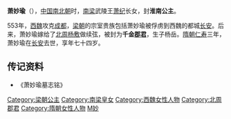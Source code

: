 {{東亞女性歷史人物
| 名稱=萧妙瑜
| 身份=[[梁朝|梁朝]]公主
| 畫像=
| 說明=
| 姓=萧
| 名=
| 封爵=[[公主|公主]]、[[郡君|郡君]]
| 位號=
| 封號=淮南公主、千金郡君
| 出生年=530年
| 逝世年=603年
| 諡號=
| 墳墓=
| 父親=[[萧纪|萧纪]]
| 夫=[[杨敷_(北朝)|杨敷]]
| 繼子=[[杨素|杨素]]
|}}
'''萧妙瑜'''（{{bd|530年||603年||catIdx=X}}），[[中国|中国]][[南北朝|南北朝]]时，[[梁_(南朝)|南梁]]武陵王[[萧纪|萧纪]]长女，封'''淮南公主'''。

553年，[[西魏|西魏]]攻克[[成都|成都]]，[[梁_(南朝)|梁朝]]的宗室贵族包括萧妙瑜被俘虏到西魏的都城[[长安|长安]]。后来，萧妙瑜嫁给了[[北周|北周]][[杨敷_(北朝)|杨敷]]做续弦，被封为'''千金[[郡君|郡君]]'''，生子杨岳。[[隋朝|隋朝]][[仁寿_(隋朝)|仁寿]]三年，萧妙瑜在[[长安|长安]]去世，享年七十四岁。

== 传记资料 ==

*《萧妙瑜墓志铭》

[[Category:梁朝公主|Category:梁朝公主]]
[[Category:南梁皇女|Category:南梁皇女]]
[[Category:西魏女性人物|Category:西魏女性人物]]
[[Category:北周郡君|Category:北周郡君]]
[[Category:隋朝女性人物|Category:隋朝女性人物]]
[[Category:兰陵萧氏|M妙]]